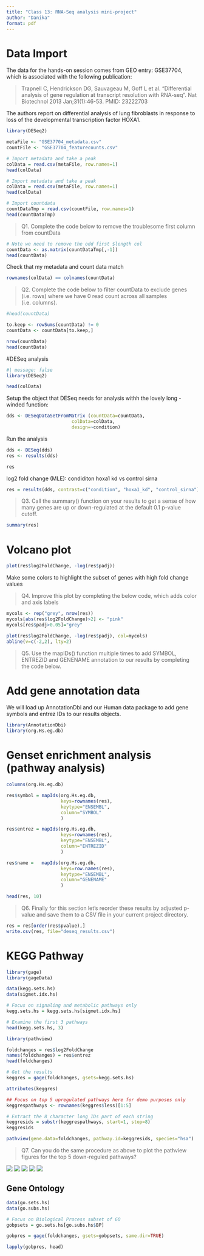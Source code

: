 ```yaml
---
title: "Class 13: RNA-Seq analysis mini-project"
author: "Danika"
format: pdf
---
```

# Data Import

The data for the hands-on session comes from GEO entry: GSE37704, which is associated with the following publication:

> Trapnell C, Hendrickson DG, Sauvageau M, Goff L et al. "Differential analysis of gene regulation at transcript resolution with RNA-seq". Nat Biotechnol 2013 Jan;31(1):46-53. PMID: 23222703

The authors report on differential analysis of lung fibroblasts in response to loss of the developmental transcription factor HOXA1.

```r
library(DESeq2)
```



```r
metaFile <- "GSE37704_metadata.csv"
countFile <- "GSE37704_featurecounts.csv"

# Import metadata and take a peak
colData = read.csv(metaFile, row.names=1)
head(colData)
```


```r
# Import metadata and take a peak
colData = read.csv(metaFile, row.names=1)
head(colData)
```

```r
# Import countdata
countDataTmp = read.csv(countFile, row.names=1)
head(countDataTmp)
```
> Q1. Complete the code below to remove the troublesome first column from countData

```r
# Note we need to remove the odd first $length col
countData <- as.matrix(countDataTmp[,-1])
head(countData)
```

Check that my metadata and count data match

```r
rownames(colData) == colnames(countData)
```
>Q2. Complete the code below to filter countData to exclude genes (i.e. rows) where we have 0 read count across all samples (i.e. columns).

```r
#head(countData)

to.keep <- rowSums(countData) != 0
countData <- countData[to.keep,]

nrow(countData)
head(countData)
```

#DESeq analysis

```r
#| message: false
library(DESeq2)
```


```r
head(colData)
```

Setup the object that DESeq needs for analysis withh the lovely long -winded function:

```r
dds <- DESeqDataSetFromMatrix (countData=countData,
                        colData=colData,
                        design=~condition)
```

Run the analysis
```r
dds <- DESeq(dds)
res <- results(dds)

res
```

log2 fold change (MLE): condiditon hoxa1 kd vs control sirna

```r
res = results(dds, contrast=c("condition", "hoxa1_kd", "control_sirna"))
```

> Q3. Call the summary() function on your results to get a sense of how many genes are up or down-regulated at the default 0.1 p-value cutoff.

```r
summary(res)
```


# Volcano plot

```r
plot(res$log2FoldChange, -log(res$padj))
```

Make some colors to highlight the subset of genes with high fold change values 

> Q4. Improve this plot by completing the below code, which adds color and axis labels

```r
mycols <- rep("grey", nrow(res))
mycols[abs(res$log2FoldChange)>2] <- "pink"
mycols[res$padj>0.05]="grey"

plot(res$log2FoldChange, -log(res$padj), col=mycols)
abline(v=c(-2,2), lty=2)
```

> Q5. Use the mapIDs() function multiple times to add SYMBOL, ENTREZID and GENENAME annotation to our results by completing the code below.

# Add gene annotation data

We will load up AnnotationDbi and our Human data package to add gene symbols and entrez IDs to our results objects.

```r
library(AnnotationDbi)
library(org.Hs.eg.db)
```

# Genset enrichment analysis (pathway analysis)

```r
columns(org.Hs.eg.db)
```


```r
res$symbol = mapIds(org.Hs.eg.db,
                    keys=rownames(res), 
                    keytype="ENSEMBL",
                    column="SYMBOL"
                    )

res$entrez = mapIds(org.Hs.eg.db,
                    keys=rownames(res),
                    keytype="ENSEMBL",
                    column="ENTREZID"
                    )

res$name =   mapIds(org.Hs.eg.db,
                    keys=row.names(res),
                    keytype="ENSEMBL",
                    column="GENENAME"
                    )

head(res, 10)
```

> Q6. Finally for this section let's reorder these results by adjusted p-value and save them to a CSV file in your current project directory.

```r
res = res[order(res$pvalue),]
write.csv(res, file="deseq_results.csv")
```


# KEGG Pathway

```r
library(gage)
library(gageData)

data(kegg.sets.hs)
data(sigmet.idx.hs)

# Focus on signaling and metabolic pathways only
kegg.sets.hs = kegg.sets.hs[sigmet.idx.hs]

# Examine the first 3 pathways
head(kegg.sets.hs, 3)
```

```r
library(pathview)
```

```r
foldchanges = res$log2FoldChange
names(foldchanges) = res$entrez
head(foldchanges)
```

```r
# Get the results
keggres = gage(foldchanges, gsets=kegg.sets.hs)
```

```r
attributes(keggres)
```

```r
## Focus on top 5 upregulated pathways here for demo purposes only
keggrespathways <- rownames(keggres$less)[1:5]

# Extract the 8 character long IDs part of each string
keggresids = substr(keggrespathways, start=1, stop=8)
keggresids
```

```r
pathview(gene.data=foldchanges, pathway.id=keggresids, species="hsa")
```
> Q7. Can you do the same procedure as above to plot the pathview figures for the top 5 down-reguled pathways?

![](hsa04110.pathview.png)
![](hsa03030.pathview.png)
![](hsa03013.pathview.png)
![](hsa03440.pathview.png)
![](hsa04114.pathview.png)

## Gene Ontology

```r
data(go.sets.hs)
data(go.subs.hs)

# Focus on Biological Process subset of GO
gobpsets = go.sets.hs[go.subs.hs$BP]

gobpres = gage(foldchanges, gsets=gobpsets, same.dir=TRUE)

lapply(gobpres, head)
```














